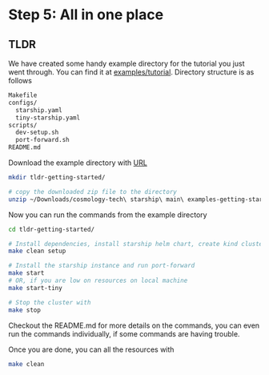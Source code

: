 # **Step 5:** All in one place

## TLDR
We have created some handy example directory for the tutorial you just went through.
You can find it at [examples/tutorial](https://github.com/cosmology-tech/starship/tree/main/examples/getting-started).
Directory structure is as follows
```bash
Makefile
configs/
  starship.yaml
  tiny-starship.yaml
scripts/
  dev-setup.sh
  port-forward.sh
README.md
```

Download the example directory with [URL](https://download-directory.github.io/?url=https%3A%2F%2Fgithub.com%2Fcosmology-tech%2Fstarship%2Ftree%2Fmain%2Fexamples%2Fgetting-started)

```bash
mkdir tldr-getting-started/

# copy the downloaded zip file to the directory
unzip ~/Downloads/cosmology-tech\ starship\ main\ examples-getting-started.zip -d tldr-getting-started/
```

Now you can run the commands from the example directory
```bash
cd tldr-getting-started/

# Install dependencies, install starship helm chart, create kind cluster
make clean setup

# Install the starship instance and run port-forward
make start
# OR, if you are low on resources on local machine
make start-tiny

# Stop the cluster with
make stop
```

Checkout the README.md for more details on the commands, you can even run the commands individually, if some commands are having trouble.

Once you are done, you can all the resources with
```bash
make clean
```
